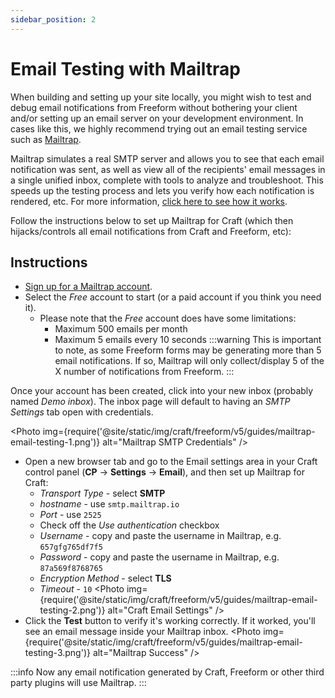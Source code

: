 ```yaml
---
sidebar_position: 2
---
```



# Email Testing with Mailtrap

When building and setting up your site locally, you might wish to test and debug email notifications from Freeform without bothering your client and/or setting up an email server on your development environment. In cases like this, we highly recommend trying out an email testing service such as [Mailtrap](https://mailtrap.io/).

Mailtrap simulates a real SMTP server and allows you to see that each email notification was sent, as well as view all of the recipients' email messages in a single unified inbox, complete with tools to analyze and troubleshoot. This speeds up the testing process and lets you verify how each notification is rendered, etc. For more information, [click here to see how it works](https://mailtrap.io/how-it-works).

Follow the instructions below to set up Mailtrap for Craft (which then hijacks/controls all email notifications from Craft and Freeform, etc):

## Instructions

<VerticalStepWrapper>
<StepMarkdown>

- [Sign up for a Mailtrap account](https://mailtrap.io/register/signup).
- Select the _Free_ account to start (or a paid account if you think you need it).
  - Please note that the _Free_ account does have some limitations:
    - Maximum 500 emails per month
    - Maximum 5 emails every 10 seconds
      :::warning
      This is important to note, as some Freeform forms may be generating more than 5 email notifications. If so, Mailtrap will only collect/display 5 of the X number of notifications from Freeform.
      :::

</StepMarkdown>
<StepMarkdown>

Once your account has been created, click into your new inbox (probably named _Demo inbox_). The inbox page will default to having an _SMTP Settings_ tab open with credentials.

<Photo
  img={require('@site/static/img/craft/freeform/v5/guides/mailtrap-email-testing-1.png')}
  alt="Mailtrap SMTP Credentials"
/>

</StepMarkdown>
<StepMarkdown>

- Open a new browser tab and go to the Email settings area in your Craft control panel (**CP** → **Settings** → **Email**), and then set up Mailtrap for Craft:
  - _Transport Type_ - select **SMTP**
  - _hostname_ - use `smtp.mailtrap.io`
  - _Port_ - use `2525`
  - Check off the _Use authentication_ checkbox
  - _Username_ - copy and paste the username in Mailtrap, e.g. `657gfg765df7f5`
  - _Password_ - copy and paste the username in Mailtrap, e.g. `87a569f8768765`
  - _Encryption Method_ - select **TLS**
  - _Timeout_ - `10`
    <Photo
      img={require('@site/static/img/craft/freeform/v5/guides/mailtrap-email-testing-2.png')}
      alt="Craft Email Settings"
    />
- Click the **Test** button to verify it's working correctly. If it worked, you'll see an email message inside your Mailtrap inbox.
  <Photo
    img={require('@site/static/img/craft/freeform/v5/guides/mailtrap-email-testing-3.png')}
    alt="Mailtrap Success"
  />

</StepMarkdown>
</VerticalStepWrapper>

:::info
Now any email notification generated by Craft, Freeform or other third party plugins will use Mailtrap.
:::
